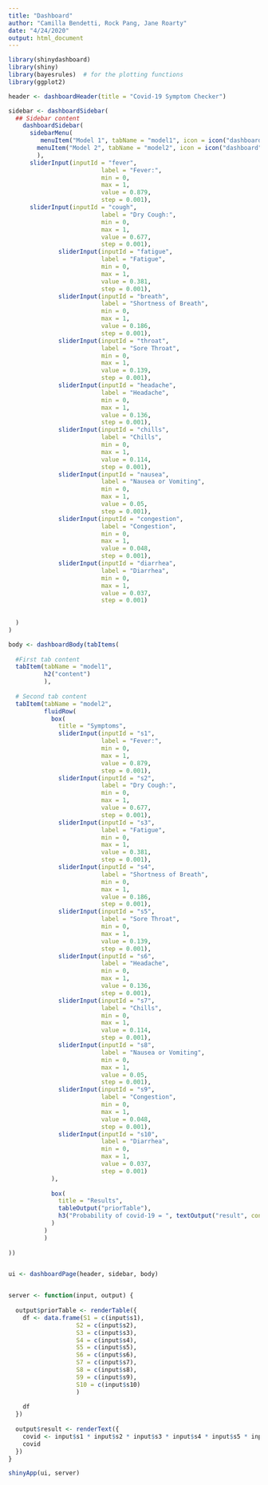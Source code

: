```yaml
---
title: "Dashboard"
author: "Camilla Bendetti, Rock Pang, Jane Roarty"
date: "4/24/2020"
output: html_document
---
```


```r
library(shinydashboard)
library(shiny)
library(bayesrules)  # for the plotting functions
library(ggplot2)
```



```r
header <- dashboardHeader(title = "Covid-19 Symptom Checker")

sidebar <- dashboardSidebar(
  ## Sidebar content
    dashboardSidebar(
      sidebarMenu(
         menuItem("Model 1", tabName = "model1", icon = icon("dashboard")),
        menuItem("Model 2", tabName = "model2", icon = icon("dashboard"))
        ),
      sliderInput(inputId = "fever", 
                          label = "Fever:", 
                          min = 0, 
                          max = 1, 
                          value = 0.879, 
                          step = 0.001),
      sliderInput(inputId = "cough", 
                          label = "Dry Cough:", 
                          min = 0, 
                          max = 1, 
                          value = 0.677, 
                          step = 0.001),
              sliderInput(inputId = "fatigue", 
                          label = "Fatigue", 
                          min = 0, 
                          max = 1, 
                          value = 0.381, 
                          step = 0.001),
              sliderInput(inputId = "breath", 
                          label = "Shortness of Breath", 
                          min = 0, 
                          max = 1, 
                          value = 0.186, 
                          step = 0.001),
              sliderInput(inputId = "throat", 
                          label = "Sore Throat", 
                          min = 0, 
                          max = 1, 
                          value = 0.139, 
                          step = 0.001),
              sliderInput(inputId = "headache", 
                          label = "Headache", 
                          min = 0, 
                          max = 1, 
                          value = 0.136, 
                          step = 0.001),
              sliderInput(inputId = "chills", 
                          label = "Chills", 
                          min = 0, 
                          max = 1, 
                          value = 0.114, 
                          step = 0.001),
              sliderInput(inputId = "nausea", 
                          label = "Nausea or Vomiting", 
                          min = 0, 
                          max = 1, 
                          value = 0.05, 
                          step = 0.001),
              sliderInput(inputId = "congestion", 
                          label = "Congestion", 
                          min = 0, 
                          max = 1, 
                          value = 0.048, 
                          step = 0.001),
              sliderInput(inputId = "diarrhea", 
                          label = "Diarrhea", 
                          min = 0, 
                          max = 1, 
                          value = 0.037, 
                          step = 0.001)
      
      
  )
)

body <- dashboardBody(tabItems(
  
  #First tab content
  tabItem(tabName = "model1",
          h2("content")
          ),
  
  # Second tab content
  tabItem(tabName = "model2",
          fluidRow(
            box(
              title = "Symptoms",
              sliderInput(inputId = "s1", 
                          label = "Fever:", 
                          min = 0, 
                          max = 1, 
                          value = 0.879, 
                          step = 0.001),
              sliderInput(inputId = "s2", 
                          label = "Dry Cough:", 
                          min = 0, 
                          max = 1, 
                          value = 0.677, 
                          step = 0.001),
              sliderInput(inputId = "s3", 
                          label = "Fatigue", 
                          min = 0, 
                          max = 1, 
                          value = 0.381, 
                          step = 0.001),
              sliderInput(inputId = "s4", 
                          label = "Shortness of Breath", 
                          min = 0, 
                          max = 1, 
                          value = 0.186, 
                          step = 0.001),
              sliderInput(inputId = "s5", 
                          label = "Sore Throat", 
                          min = 0, 
                          max = 1, 
                          value = 0.139, 
                          step = 0.001),
              sliderInput(inputId = "s6", 
                          label = "Headache", 
                          min = 0, 
                          max = 1, 
                          value = 0.136, 
                          step = 0.001),
              sliderInput(inputId = "s7", 
                          label = "Chills", 
                          min = 0, 
                          max = 1, 
                          value = 0.114, 
                          step = 0.001),
              sliderInput(inputId = "s8", 
                          label = "Nausea or Vomiting", 
                          min = 0, 
                          max = 1, 
                          value = 0.05, 
                          step = 0.001),
              sliderInput(inputId = "s9", 
                          label = "Congestion", 
                          min = 0, 
                          max = 1, 
                          value = 0.048, 
                          step = 0.001),
              sliderInput(inputId = "s10", 
                          label = "Diarrhea", 
                          min = 0, 
                          max = 1, 
                          value = 0.037, 
                          step = 0.001)
            ),
            
            box(
              title = "Results",
              tableOutput("priorTable"),
              h3("Probability of covid-19 = ", textOutput("result", container = span))
            )
          )
          )
  
))


ui <- dashboardPage(header, sidebar, body)


server <- function(input, output) {
  
  output$priorTable <- renderTable({
    df <- data.frame(S1 = c(input$s1),
                   S2 = c(input$s2),
                   S3 = c(input$s3),
                   S4 = c(input$s4),
                   S5 = c(input$s5),
                   S6 = c(input$s6),
                   S7 = c(input$s7),
                   S8 = c(input$s8),
                   S9 = c(input$s9),
                   S10 = c(input$s10)
                   )
    
    df
  })
  
  output$result <- renderText({
    covid <- input$s1 * input$s2 * input$s3 * input$s4 * input$s5 * input$s6 * input$s7 * input$s8 * input$s9 * input$s10 * 0.002
    covid
  })
}

shinyApp(ui, server)
```








